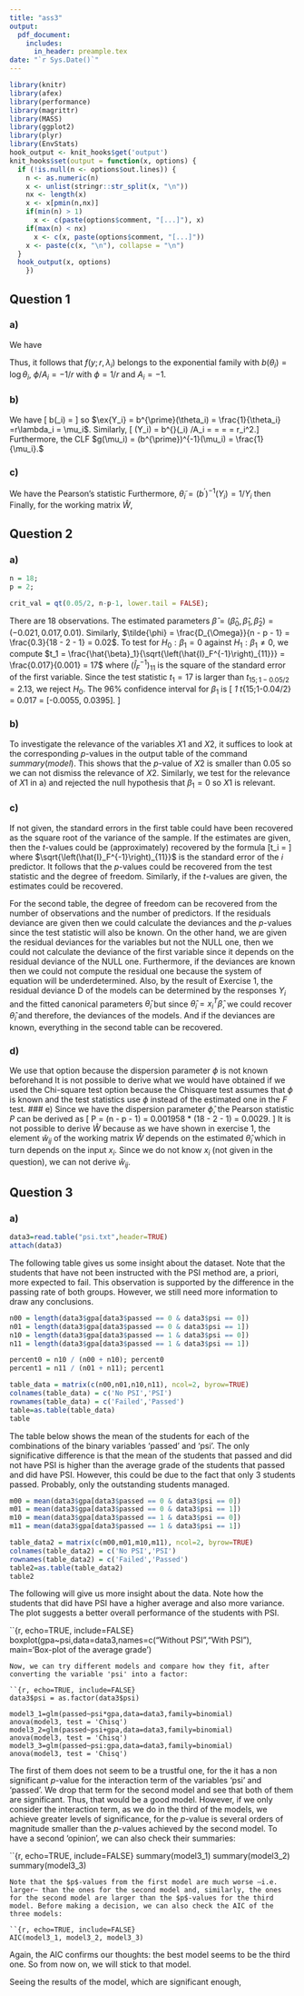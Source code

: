 ```yaml
---
title: "ass3"
output:
  pdf_document:
    includes:
      in_header: preample.tex
date: "`r Sys.Date()`"
---
```


```r
library(knitr)
library(afex)
library(performance)
library(magrittr)
library(MASS)
library(ggplot2)
library(plyr)
library(EnvStats)
hook_output <- knit_hooks$get('output')
knit_hooks$set(output = function(x, options) {
  if (!is.null(n <- options$out.lines)) {
    n <- as.numeric(n)
    x <- unlist(stringr::str_split(x, "\n"))
    nx <- length(x) 
    x <- x[pmin(n,nx)]
    if(min(n) > 1)  
      x <- c(paste(options$comment, "[...]"), x)
    if(max(n) < nx) 
      x <- c(x, paste(options$comment, "[...]"))
    x <- paste(c(x, "\n"), collapse = "\n")
  }
  hook_output(x, options)
    })
```

## Question 1
### a) 
We have 

\begin{align*}
 \log{f(y; r, \lambda_i)} &= \log{y^{r - 1}} + \log{e^{-y/\lambda_i}} - \log{\lambda_{i}^r} - \log{\Gamma(x)}\\
&= (r - 1) \log{y} - \frac{y}{\lambda_i} - r\log{\lambda_i} - \log{\Gamma(x)}\\
&= (r - 1) \log{y} - y r \theta_i - r\log{\lambda_i}- \log{\Gamma(x)}\\
&= (r - 1) \log{y} - y r \theta_i - r\log{((r \theta_i)^{-1})} - \log{\Gamma(x)}\\
&= (r - 1) \log{y} - y r \theta_i + r\log(r \theta_i) - \log{\Gamma(x)} \\
&= (r - 1) \log{y} - y r \theta_i + r \log(r) + r\log(\theta_i)- \log{\Gamma(x)}\\
&= -yr \theta_i + r \log{\theta_i} + r \log(r) + (r - 1) \log{y} - \log{\Gamma(x)}\\
&= -r (y \theta_i - \log{\theta_i}) + r \log(r) + (r - 1) \log{y} - \log{\Gamma(x)}\\
&= \frac{y \theta_i - \log{\theta_i}}{-1/r} + r \log(r) + (r - 1) \log{y} - \log{\Gamma(x)}\\
&= \frac{y \theta_i - \log{\theta_i}}{-1/r} + \left( r\log{r} + (r-1)\log{y} - \log{\Gamma(r)} \right).
\end{align*}
Thus, it follows that $f(y;r,\lambda_i)$ belongs to the exponential family with 
$b(\theta_i) = \log{\theta_i}$, $\phi/A_i = -1/r$ with $\phi = 1/r$ and $A_i = -1$.  

### b) 
We have 
\[ b(\theta_i) = \log{\theta_i} \]
so $\ex{Y_i} = b^{\prime}(\theta_i) = \frac{1}{\theta_i} =r\lambda_i = \mu_i$. Similarly, 
\[ \text{Var}(Y_i) = b^{\prime\prime}(\theta_i) \phi/A_i = \frac{-1}{\theta_i^2} \frac{-1}{r} = \frac{1}{\theta_i^2 r} = \frac{r^2 \lambda_i^2}{r} = r\lambda_i^2.\]
Furthermore, the CLF $g(\mu_i) = (b^{\prime})^{-1}(\mu_i) = \frac{1}{\mu_i}.$

### c) 
We have the Pearson's statistic 
\begin{align*}
P &= \phi \sum_{i=1}^n \frac{(Y_i - \ex_{\hat{\beta}}Y_i)^2}{\text{Var}_{\hat{\beta}}(Y_i)}\\
&= \frac{1}{r}\sum_{i=1}^n \frac{\left( Y_i - \frac{1}{\hat{\theta}_i} \right)^2}{1/(\hat{\theta}_i^2 r)}\\
&= \frac{1}{r}\sum_{i=1}^n \frac{\left( \frac{Y_i \hat{\theta}_i}{ \hat{\theta}_i} - \frac{1}{\hat{\theta}_i} \right)^2}{1/(\hat{\theta}_i^2 r)}\\
&= \frac{1}{r}\sum_{i=1}^n \frac{\left(Y_i \hat{\theta}_i - 1 \right)^2}{\hat{\theta}_i^2/(\hat{\theta}_i^2 r)}\\
&= \frac{1}{r}\sum_{i=1}^n \frac{(Y_i \hat{\theta}_i)^2 - 2Y_i \hat{\theta}_i + 1}{\hat{\theta}_i^2/(\hat{\theta}_i^2 r)}\\
&= \sum_{i=1}^n \left( (Y_i \hat{\theta}_i)^2 - 2Y_i \hat{\theta}_i + 1 \right).
\end{align*}
Furthermore, $\tilde{\theta}_i = (b^{\prime})^{-1}(Y_i) = 1/Y_i$ then 
\begin{align*}
D &= 2 \sum_{i=1}^n A_i (Y_i (\tilde{\theta}_i - \hat{\theta}_i) - b(\tilde{\theta}_i) + b(\hat{\theta}_i))\\
&= -2 \sum_{i=1}^n \left(Y_i \left(\frac{1}{Y_i} - \hat{\theta}_i \right) - \log{\frac{1}{Y_i}} + \log{\hat{\theta}_i} \right)\\
&= -2 \sum_{i=1}^n \left(Y_i \left(\frac{1}{Y_i} - \hat{\theta}_i \right) + \log{Y_i} + \log{\hat{\theta}_i} \right)\\
&= -2 \sum_{i=1}^n (1 - Y_i \hat{\theta}_i + \log{Y_i} + \log{\hat{\theta}_i}).
\end{align*}
Finally, for the working matrix $\hat{W}$, 
\begin{align*}
\hat{w}_{ii} &= \frac{A_i}{[g^{\prime}(\mu_i)]^2 b^{\prime \prime}(\theta_i)}\\
&= \frac{1}{\frac{1}{\hat{\mu}_i^4} \frac{-1}{\hat{\theta}^2}}\\
&= \frac{1}{\hat{\theta}_i^4 \frac{-1}{\hat{\theta}^2}}\\
&= \frac{-1}{\hat{\theta}_i^2}. 
\end{align*}

## Question 2
### a) 
```r
n = 18;
p = 2;

crit_val = qt(0.05/2, n-p-1, lower.tail = FALSE);
```
There are 18 observations. The estimated parameters $\hat{\beta }= (\hat{\beta}_0, \hat{\beta}_1, \hat{\beta}_2) = (-0.021, 0.017, 0.01)$. Similarly, $\tilde{\phi} = \frac{D_{\Omega}}{n - p - 1} = \frac{0.3}{18 - 2 - 1} = 0.02$. 
To test for $H_0: \beta_1 = 0$ against $H_1: \beta_1 \neq 0$, we compute 
$t_1 = \frac{\hat{\beta}_1}{\sqrt{\left(\hat{I}_F^{-1}\right)_{11}}} = \frac{0.017}{0.001} = 17$ where
$\left(\hat{I}_F^{-1}\right)_{11}$ is the square of the standard error of the first variable. 
Since the test statistic $t_1 = 17$ is larger than $t_{15;1-0.05/2} = 2.13$, we reject $H_0$. 
The $96\%$ confidence interval for $\beta_1$ is 
\[ \hat{\beta}_1 \pm t_{15;1-0.04/2} \sqrt{\left(\hat{I}_F^{-1}\right)_{11}} = 0.017 \pm 2.25 \times 0.01 = [-0.0055, 0.0395].   \]


### b) 
To investigate the relevance of the variables $X1$ and $X2$, it suffices to look 
at the corresponding $p$-values in the output table of the command $summary(model)$. 
This shows that the $p$-value of $X2$ is smaller than $0.05$ so we can not dismiss the 
relevance of $X2$. Similarly, we test for the relevance of $X1$ in a) and rejected the 
null hypothesis that $\beta_1 = 0$ so $X1$ is relevant. 

### c) 
If not given, the standard errors in the first table could have been recovered as 
the square root of the variance of the sample. If the estimates are given, then the 
$t$-values could be (approximately) recovered by the formula 
\[t_i = \frac{\hat{\beta}_i}{\sqrt{\left(\hat{I}_F^{-1}\right)_{ii}}} \]
where $\sqrt{\left(\hat{I}_F^{-1}\right)_{11}}$ is the standard error of the $i$ 
predictor. It follows that the $p$-values could be recovered from the test statistic and the degree
of freedom. Similarly, if the $t$-values are given, the estimates could be recovered. 

For the second table, the degree of freedom can be recovered from the number of observations
and the number of predictors. If the residuals deviance are given then we could 
calculate the deviances and the $p$-values since the test statistic will also be known. 
On the other hand, we are given the residual deviances for the variables but not the NULL one, 
then we could not calculate the deviance of the first variable since it depends on the 
residual deviance of the NULL one. Furthermore, if the deviances are known then we
could not compute the residual one because the system of equation will be underdetermined.
Also, by the result of Exercise 1, the residual deviance D of the models can be 
determined by the responses $Y_i$ and the fitted canonical parameters $\hat{\theta}_i$ but 
since $\hat{\theta}_i = x_i^{T} \hat{\beta}$, we could recover $\hat{\theta}_i$
and therefore, the deviances of the models. And if the deviances are known, everything 
in the second table can be recovered. 

### d)
We use that option because the dispersion parameter $\phi$ is not known beforehand
It is not possible to derive what we would have obtained if we used the Chi-square test option
because the Chisquare test assumes that $\phi$ is known and the test statistics use 
$\phi$ instead of the estimated one in the $F$ test. 
### e) 
Since we have the dispersion parameter $\hat{\phi}$, the Pearson statistic $P$ can be 
derived as 
\[ P = \hat{\phi} (n - p - 1) = 0.001958 * (18 - 2 - 1) = 0.0029. \]
It is not possible to derive $\hat{W}$ because as we have shown in exercise 1,
the element $\hat{w}_{ij}$ of the working matrix $\hat{W}$ depends on the estimated
$\hat{\theta}_i$ which in turn depends on the input $x_i$. Since we do not know $x_i$ 
(not given in the question), we can not derive $\hat{w}_{ij}$. 



##  Question 3

### a)

```r
data3=read.table("psi.txt",header=TRUE)
attach(data3)
```
The following table gives us some insight about the dataset. Note that the students that have not been instructed with the PSI method are, a priori, more expected to fail. This observation is supported by the difference in the passing rate of both groups. However, we still need more information to draw any conclusions.

```r
n00 = length(data3$gpa[data3$passed == 0 & data3$psi == 0])
n01 = length(data3$gpa[data3$passed == 0 & data3$psi == 1])
n10 = length(data3$gpa[data3$passed == 1 & data3$psi == 0])
n11 = length(data3$gpa[data3$passed == 1 & data3$psi == 1])

percent0 = n10 / (n00 + n10); percent0
percent1 = n11 / (n01 + n11); percent1

table_data = matrix(c(n00,n01,n10,n11), ncol=2, byrow=TRUE)
colnames(table_data) = c('No PSI','PSI')
rownames(table_data) = c('Failed','Passed')
table=as.table(table_data)
table
```
The table below shows the mean of the students for each of the combinations of the binary variables 'passed' and 'psi'. The only significative difference is that the mean of the students that passed and did not have PSI is higher than the average grade of the students that passed and did have PSI. However, this could be due to the fact that only $3$ students passed. Probably, only the outstanding students managed.

```r
m00 = mean(data3$gpa[data3$passed == 0 & data3$psi == 0])
m01 = mean(data3$gpa[data3$passed == 0 & data3$psi == 1])
m10 = mean(data3$gpa[data3$passed == 1 & data3$psi == 0])
m11 = mean(data3$gpa[data3$passed == 1 & data3$psi == 1])

table_data2 = matrix(c(m00,m01,m10,m11), ncol=2, byrow=TRUE)
colnames(table_data2) = c('No PSI','PSI')
rownames(table_data2) = c('Failed','Passed')
table2=as.table(table_data2)
table2
```
The following will give us more insight about the data. Note how the students that did have PSI have a higher average and also more variance. The plot suggests a better overall performance of the students with PSI.

``{r, echo=TRUE, include=FALSE}
boxplot(gpa~psi,data=data3,names=c("Without PSI","With PSI"), main='Box-plot of the average grade') 
```
Now, we can try different models and compare how they fit, after converting the variable 'psi' into a factor:

``{r, echo=TRUE, include=FALSE}
data3$psi = as.factor(data3$psi)

model3_1=glm(passed~psi*gpa,data=data3,family=binomial)
anova(model3, test = 'Chisq')
model3_2=glm(passed~psi+gpa,data=data3,family=binomial)
anova(model3, test = 'Chisq')
model3_3=glm(passed~psi:gpa,data=data3,family=binomial)
anova(model3, test = 'Chisq')
```
The first of them does not seem to be a trustful one, for the it has a non significant $p$-value for the interaction term of the variables 'psi' and 'passed'. We drop that term for the second model and see that both of them are significant. Thus, that would be a good model. However, if we only consider the interaction term, as we do in the third of the models, we achieve greater levels of significance, for the $p$-value is several orders of magnitude smaller than the $p$-values achieved by the second model. To have a second 'opinion', we can also check their summaries:

``{r, echo=TRUE, include=FALSE}
summary(model3_1)
summary(model3_2)
summary(model3_3)
```
Note that the $p$-values from the first model are much worse –i.e. larger– than the ones for the second model and, similarly, the ones for the second model are larger than the $p$-values for the third model. Before making a decision, we can also check the AIC of the three models:

``{r, echo=TRUE, include=FALSE}
AIC(model3_1, model3_2, model3_3)
```
Again, the AIC confirms our thoughts: the best model seems to be the third one. So from now on, we will stick to that model. 

Seeing the results of the model, which are significant enough, 

















